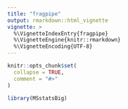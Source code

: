 ```yaml
---
title: "fragpipe"
output: rmarkdown::html_vignette
vignette: >
  %\VignetteIndexEntry{fragpipe}
  %\VignetteEngine{knitr::rmarkdown}
  %\VignetteEncoding{UTF-8}
---
```


```r
knitr::opts_chunk$set(
  collapse = TRUE,
  comment = "#>"
)
```

```r
library(MSstatsBig)
```

